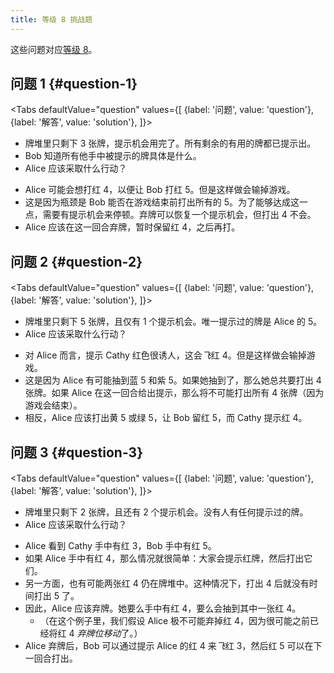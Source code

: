 ```yaml
---
title: 等级 8 挑战题
---
```




这些问题对应[等级 8](../level-2.mdx)。

## 问题 1 \{#question-1\}

<Tabs
  defaultValue="question"
  values={[
    {label: '问题', value: 'question'},
    {label: '解答', value: 'solution'},
  ]}>
<TabItem value="question">

- 牌堆里只剩下 3 张牌，提示机会用完了。所有剩余的有用的牌都已提示出。
- Bob 知道所有他手中被提示的牌具体是什么。
- Alice 应该采取什么行动？

</TabItem>
<TabItem value="solution">

- Alice 可能会想打红 4，以便让 Bob 打红 5。但是这样做会输掉游戏。
- 这是因为瓶颈是 Bob 能否在游戏结束前打出所有的 5。为了能够达成这一点，需要有提示机会来停顿。弃牌可以恢复一个提示机会，但打出 4 不会。
- Alice 应该在这一回合弃牌，暂时保留红 4，之后再打。

</TabItem>
</Tabs>

<Question1 />

## 问题 2 \{#question-2\}

<Tabs
  defaultValue="question"
  values={[
    {label: '问题', value: 'question'},
    {label: '解答', value: 'solution'},
  ]}>
<TabItem value="question">

- 牌堆里只剩下 5 张牌，且仅有 1 个提示机会。唯一提示过的牌是 Alice 的 5。
- Alice 应该采取什么行动？

</TabItem>
<TabItem value="solution">

- 对 Alice 而言，提示 Cathy 红色很诱人，这会*飞*红 4。但是这样做会输掉游戏。
- 这是因为 Alice 有可能抽到蓝 5 和紫 5。如果她抽到了，那么她总共要打出 4 张牌。如果 Alice 在这一回合给出提示，那么将不可能打出所有 4 张牌（因为游戏会结束）。
- 相反，Alice 应该打出黄 5 或绿 5，让 Bob 留红 5，而 Cathy 提示红 4。

</TabItem>
</Tabs>

<Question2 />

## 问题 3 \{#question-3\}

<Tabs
  defaultValue="question"
  values={[
    {label: '问题', value: 'question'},
    {label: '解答', value: 'solution'},
  ]}>
<TabItem value="question">

- 牌堆里只剩下 2 张牌，且还有 2 个提示机会。没有人有任何提示过的牌。
- Alice 应该采取什么行动？

</TabItem>
<TabItem value="solution">

- Alice 看到 Cathy 手中有红 3，Bob 手中有红 5。
- 如果 Alice 手中有红 4，那么情况就很简单：大家会提示红牌，然后打出它们。
- 另一方面，也有可能两张红 4 仍在牌堆中。这种情况下，打出 4 后就没有时间打出 5 了。
- 因此，Alice 应该弃牌。她要么手中有红 4，要么会抽到其中一张红 4。
  - （在这个例子里，我们假设 Alice 极不可能弃掉红 4，因为很可能之前已经将红 4 *弃牌位移动*了。）
- Alice 弃牌后，Bob 可以通过提示 Alice 的红 4 来*飞*红 3，然后红 5 可以在下一回合打出。

</TabItem>
</Tabs>

<Question3 />
